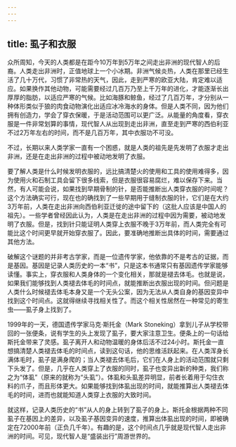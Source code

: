 ```yaml
---
---
---
```

title: 虱子和衣服
---




众所周知，今天的人类都是在距今10万年到5万年之间走出非洲的现代智人的后裔。人类走出非洲时，正值地球上一个小冰期。非洲气候炎热，人类在那里已经生活了几十万代，习惯了非常热的天气，因此，走到严寒的欧亚大陆，肯定难以适应。如果换作其他动物，可能需要经过几百万乃至上千万年的进化，才能逐渐长出厚厚的脂肪，以适应严寒的气候。比如海豚和鲸鱼，经过了几百万年，才分别从一种体形类似于狼的肉食动物演化出适应冰冷海水的身体。但是人类不同，因为他们拥有创造力，学会了穿衣保暖，于是活动范围可以更广泛。从能量的角度看，穿衣服是一件非常划算的事情，现代智人从出现到走出非洲，直至走到严寒的西伯利亚不过2万年左右的时间，而不是几百万年，其中衣服功不可没。

不过，长期以来人类学家一直有一个困惑，就是人类的祖先是先发明了衣服才走出非洲，还是在走出非洲的过程中被动地发明了衣服。

要了解人类是什么时候发明衣服的，远比搞清楚火的使用和工具的使用难得多，因为使用火和石制工具会留下很多线索，但是衣服很容易腐烂，难以保存下来。当然，有人可能会说，如果找到早期骨制的针，是否能推断出人类穿衣服的时间呢？这个方法确实可行，现在也的确找到了一些早期用于缝制衣服的针，它们是在大约3万年前，人类在走出非洲向西伯利亚迁徙的途中留下的（这批人应该是中国人的祖先）。一些学者曾经因此认为，人类是在走出非洲的过程中因为需要，被动地发明了衣服。但是，找到针只能证明人类穿上衣服不晚于3万年前，而人类完全有可能比这个时间更早就开始穿衣服了。因此，要准确地推断出具体的时间，需要通过其他方法。

破解这个谜题的并非考古学家，而是一位遗传学家，他依靠的不是考古的证据，而是基因。基因是记录人类历史的一本“书”，只是这本书通常只有基因遗传学家能够读懂。事实上，穿衣服和人类身体的一个变化相关，那就是褪去体毛。也就是说，如果我们能够找到人类褪去体毛的时间点，就能推断出衣服出现的时间。但问题是人类什么时候褪去体毛本身又是一个无头公案，因为无法从人类自身的基因变异中找到这个时间点。这就得继续寻找相关性了。而这个相关性居然在一种常见的寄生虫——虱子身上找到了。

1999年的一天，德国遗传学家马克·斯托金（Mark Stoneking）拿到儿子从学校带回的一张便条，说有学生的头上发现了虱子，要大家注意卫生。便条上的一句话给斯托金带来了灵感。虱子离开人和动物温暖的身体后活不过24小时。斯托金一直想搞清楚人类褪去体毛的时间点，读到这句话，他的思维活跃起来。在人类浑身长满体毛时，虱子是满身爬的；当人类褪去体毛后，它们在人身上的活动范围就只剩下头发了。但是，几乎在人类穿上了衣服的同时，虱子也变异出新的种类，我们称之为“体虱”（原来的就称为“头虱”）。体虱和头虱差异明显，前者长着用于勾住衣料的爪子，而且形体更大。如果能够找到体虱出现的时间，就能推算出人类褪去体毛的时间，进而也就能知道人类穿上衣服的大致时间。

就这样，记录人类历史的“书”从人的身上转到了虱子的身上。斯托金根据两种不同虱子在基因上的差异，以及虱子基因变异的速度，推算出体虱出现的时间，即被确定在72000年前（正负几千年）。有趣的是，这个时间点几乎就是现代智人走出非洲的时间。可见，现代智人是“盛装出行”周游世界的。